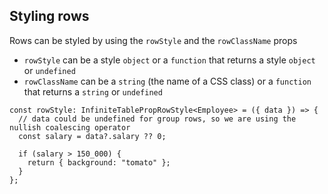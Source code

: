 ## Styling rows

Rows can be styled by using the `rowStyle` and the `rowClassName` props

- `rowStyle` can be a style `object` or a `function` that returns a style `object` or `undefined`
- `rowClassName` can be a `string` (the name of a CSS class) or a `function` that returns a `string` or `undefined`

```tsx title=defining-rowStyle
const rowStyle: InfiniteTablePropRowStyle<Employee> = ({ data }) => {
  // data could be undefined for group rows, so we are using the nullish coalescing operator
  const salary = data?.salary ?? 0;

  if (salary > 150_000) {
    return { background: "tomato" };
  }
};
```
